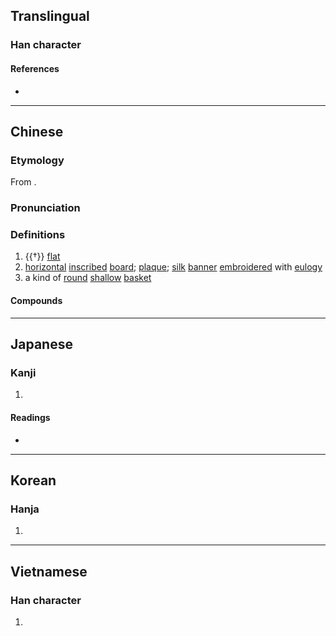 {{character info/new}}
==Translingual==

===Han character===
{{Han char|rn=23|rad=匸|as=09|sn=11|four=71712|canj=SHSB,SISB|ids=⿷匚扁}}

====References====
* {{Han ref|kx=0155.110|dkj=02689|dj=0347.240|hdz=10088.030|uh=533E|ud=21310|bh=B0D0|bd=45264}}

----

==Chinese==
{{zh-forms}}

===Etymology===
From {{och-l|扁|flat|id=3}}.

===Pronunciation===
{{zh-pron
|m=biǎn
|c=bin2
|h=pfs=pién
|md=
|mn=ml:pín/pián
|mn_note=pín - vernacular; pián - literary
|mn-t=bing2/biang2/biêng2
|mn-t_note=bing2 - vernacular; biang2/biêng2 - literary
|w=
|mc=y
|oc=y
|ma=y
|cat=a,n
}}

===Definitions===
{{zh-hanzi}}

# {{†}} [[flat]]
# [[horizontal]] [[inscribe]]d [[board]]; [[plaque]]; [[silk]] [[banner]] [[embroider]]ed with [[eulogy]]
# a kind of [[round]] [[shallow]] [[basket]]

====Compounds====
{{zh-der|匾額|牌匾|橫匾|賀匾|匾短|匾打側卓|匾扎|匾食|匾匾的|匾聯|匾窄|匾擔|躧匾稱鉈}}

----

==Japanese==

===Kanji===
{{ja-kanji|grade=|rs=匸09}}

# {{defn|lang=ja|sort=匸09}}

====Readings====
* {{ja-readings|on=[[へん]] (hen)|kun=[[うすい]] (usui), [[ひらたい]] (hiratai), [[がく]] (gaku)}}

----

==Korean==

===Hanja===
{{ko-hanja|hangeul=편|rv=pyeon|mr=p'yŏn}}

# {{defn|lang=ko|sort=匸09}}

----

==Vietnamese==

===Han character===
{{vi-hantu|[[biển]]|rs=匸09}}

# {{defn|lang=vi|sort=匸09}}
